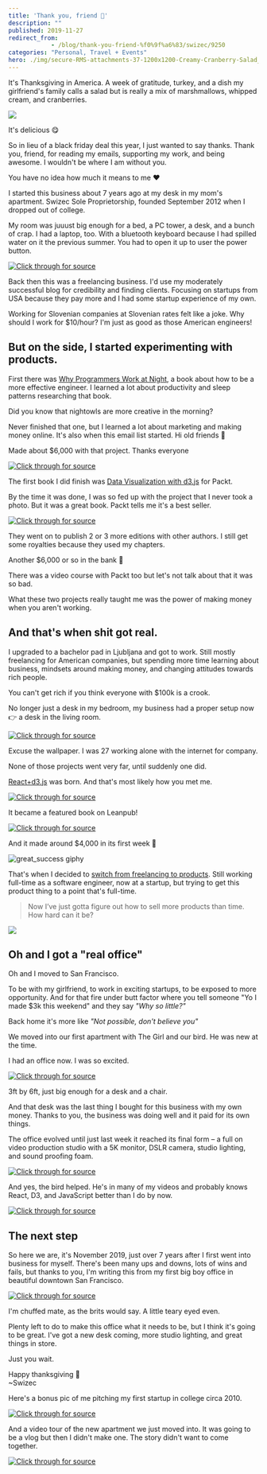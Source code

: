 ```yaml
---
title: 'Thank you, friend 🦃'
description: ""
published: 2019-11-27
redirect_from: 
            - /blog/thank-you-friend-%f0%9f%a6%83/swizec/9250
categories: "Personal, Travel + Events"
hero: ./img/secure-RMS-attachments-37-1200x1200-Creamy-Cranberry-Salad_exps9593_TH132104C07_02_1bC_RMS.jpg
---
```

It&#x27;s Thanksgiving in America. A week of gratitude, turkey, and a dish my girlfriend&#x27;s family calls a salad but is really a mix of marshmallows, whipped cream, and cranberries.





[![](./img/secure-RMS-attachments-37-1200x1200-Creamy-Cranberry-Salad_exps9593_TH132104C07_02_1bC_RMS.jpg)](https://www.tasteofhome.com/recipes/creamy-cranberry-salad/)



It&#x27;s delicious 😋



So in lieu of a black friday deal this year, I just wanted to say thanks. Thank you, friend, for reading my emails, supporting my work, and being awesome. I wouldn&#x27;t be where I am without you.



You have no idea how much it means to me ❤️



I started this business about 7 years ago at my desk in my mom&#x27;s apartment. Swizec Sole Proprietorship, founded September 2012 when I dropped out of college.



My room was juuust big enough for a bed, a PC tower, a desk, and a bunch of crap. I had a laptop, too. With a bluetooth keyboard because I had spilled water on it the previous summer. You had to open it up to user the power button.





[![Click through for source](./img/techletter.app-screenshot-1574878911110.png)](https://www.instagram.com/p/RCbgyJExlG/)





Back then this was a freelancing business. I&#x27;d use my moderately successful blog for credibility and finding clients. Focusing on startups from USA because they pay more and I had some startup experience of my own.



Working for Slovenian companies at Slovenian rates felt like a joke. Why should I work for $10/hour? I&#x27;m just as good as those American engineers!



## But on the side, I started experimenting with products.



First there was [Why Programmers Work at Night](http://nightowlsbook.com/), a book about how to be a more effective engineer. I learned a lot about productivity and sleep patterns researching that book.



Did you know that nightowls are more creative in the morning?



Never finished that one, but I learned a lot about marketing and making money online. It&#x27;s also when this email list started. Hi old friends 👋



Made about $6,000 with that project. Thanks everyone





[![Click through for source](./img/techletter.app-screenshot-1574878911147.png)](https://www.instagram.com/p/VFPIKBkxsH/)





The first book I did finish was [Data Visualization with d3.js](https://www.packtpub.com/web-development/data-visualization-d3js) for Packt.



By the time it was done, I was so fed up with the project that I never took a photo. But it was a great book. Packt tells me it&#x27;s a best seller.





[![Click through for source](./img/techletter.app-screenshot-1574878910988.png)](https://www.instagram.com/p/YSzI0Pkxmw/)





They went on to publish 2 or 3 more editions with other authors. I still get some royalties because they used my chapters.



Another $6,000 or so in the bank 💪



There was a video course with Packt too but let&#x27;s not talk about that it was so bad.



What these two projects really taught me was the power of making money when you aren&#x27;t working.



## And that&#x27;s when shit got real.



I upgraded to a bachelor pad in Ljubljana and got to work. Still mostly freelancing for American companies, but spending more time learning about business, mindsets around making money, and changing attitudes towards rich people.



You can&#x27;t get rich if you think everyone with $100k is a crook.



No longer just a desk in my bedroom, my business had a proper setup now 👉 a desk in the living room.





[![Click through for source](./img/techletter.app-screenshot-1574878911382.png)](https://www.instagram.com/p/kCsgC-Exo9/)





Excuse the wallpaper. I was 27 working alone with the internet for company.



None of those projects went very far, until suddenly one did.



[React+d3.js](https://reactfordataviz.com) was born. And that&#x27;s most likely how you met me.





[![Click through for source](./img/techletter.app-screenshot-1574878910775.png)](https://twitter.com/Swizec/status/577401306429685760)





It became a featured book on Leanpub!





[![Click through for source](./img/techletter.app-screenshot-1574878910994.png)](https://twitter.com/leanpub/status/577902292713672704)





And it made around $4,000 in its first week 🎉



![great_success giphy](./img/media-a0h7sAqON67nO-giphy.gif)



That&#x27;s when I decided to [switch from freelancing to products](https://swizec.com/blog/switch-to-products/swizec/6812). Still working full-time as a software engineer, now at a startup, but trying to get this product thing to a point that&#x27;s full-time.



> Now I’ve just gotta figure out how to sell more products than time. How hard can it be?



![](./img/blog-wp-content-uploads-2016-06-Screen-Shot-2016-06-02-at-00.31.34-1024x468.png)



## Oh and I got a &quot;real office&quot;



Oh and I moved to San Francisco.



To be with my girlfriend, to work in exciting startups, to be exposed to more opportunity. And for that fire under butt factor where you tell someone &quot;Yo I made $3k this weekend&quot; and they say _&quot;Why so little?&quot;_



Back home it&#x27;s more like _&quot;Not possible, don&#x27;t believe you&quot;_



We moved into our first apartment with The Girl and our bird. He was new at the time.



I had an office now. I was so excited.





[![Click through for source](./img/techletter.app-screenshot-1574878911339.png)](https://www.instagram.com/p/4fk0-ZExlS/)





3ft by 6ft, just big enough for a desk and a chair.



And that desk was the last thing I bought for this business with my own money. Thanks to you, the business was doing well and it paid for its own things.



The office evolved until just last week it reached its final form – a full on video production studio with a 5K monitor, DSLR camera, studio lighting, and sound proofing foam.





[![Click through for source](./img/techletter.app-screenshot-1574878911012.png)](https://twitter.com/Swizec/status/1198123686462550017)





And yes, the bird helped. He&#x27;s in many of my videos and probably knows React, D3, and JavaScript better than I do by now.





[![Click through for source](./img/techletter.app-screenshot-1574878910770.png)](https://www.instagram.com/p/BaAdSWFFQl8/)





## The next step



So here we are, it&#x27;s November 2019, just over 7 years after I first went into business for myself. There&#x27;s been many ups and downs, lots of wins and fails, but thanks to you, I&#x27;m writing this from my first big boy office in beautiful downtown San Francisco.





[![Click through for source](./img/techletter.app-screenshot-1574878912007.png)](https://twitter.com/Swizec/status/1199222253755351042)





I&#x27;m chuffed mate, as the brits would say. A little teary eyed even.



Plenty left to do to make this office what it needs to be, but I think it&#x27;s going to be great. I&#x27;ve got a new desk coming, more studio lighting, and great things in store.



Just you wait.



Happy thanksgiving 🦃  
~Swizec



Here&#x27;s a bonus pic of me pitching my first startup in college circa 2010.





[![Click through for source](./img/techletter.app-screenshot-1574878912434.png)](https://twitter.com/Swizec/status/1196336150094286863)





And a video tour of the new apartment we just moved into. It was going to be a vlog but then I didn&#x27;t make one. The story didn&#x27;t want to come together.





[![Click through for source](./img/techletter.app-screenshot-1574878912651.png)](https://twitter.com/Swizec/status/1198354243117146112)